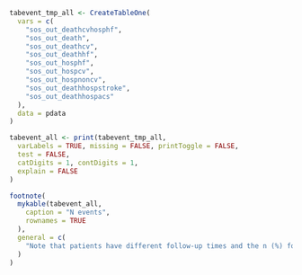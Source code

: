 ```r

tabevent_tmp_all <- CreateTableOne(
  vars = c(
    "sos_out_deathcvhosphf",
    "sos_out_death",
    "sos_out_deathcv",
    "sos_out_deathhf",
    "sos_out_hosphf",
    "sos_out_hospcv",
    "sos_out_hospnoncv",
    "sos_out_deathhospstroke",
    "sos_out_deathhospacs"
  ),
  data = pdata
)

tabevent_all <- print(tabevent_tmp_all,
  varLabels = TRUE, missing = FALSE, printToggle = FALSE,
  test = FALSE,
  catDigits = 1, contDigits = 1,
  explain = FALSE
)

footnote(
  mykable(tabevent_all,
    caption = "N events",
    rownames = TRUE
  ),
  general = c(
    "Note that patients have different follow-up times and the n (%) for outcomes should therefore be presented with care."
  )
)
```
